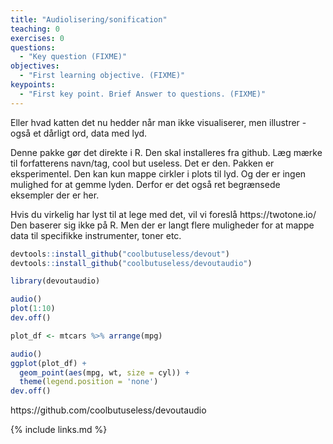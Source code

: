 ```yaml
---
title: "Audiolisering/sonification"
teaching: 0
exercises: 0
questions:
  - "Key question (FIXME)"
objectives:
  - "First learning objective. (FIXME)"
keypoints:
  - "First key point. Brief Answer to questions. (FIXME)"
---
```

Eller hvad katten det nu hedder når man ikke visualiserer, men illustrer - 
også et dårligt ord, data med lyd.

Denne pakke gør det direkte i R. Den skal installeres fra github. Læg mærke 
til forfatterens navn/tag, cool but useless. Det er den. Pakken er eksperimentel.
Den kan kun mappe cirkler i plots til lyd. Og der er ingen mulighed for at gemme
lyden. Derfor er det også ret begrænsede eksempler der er her.

Hvis du virkelig har lyst til at lege med det, vil vi foreslå https://twotone.io/
Den baserer sig ikke på R. Men der er langt flere muligheder for at mappe
data til specifikke instrumenter, toner etc.

```r
devtools::install_github("coolbutuseless/devout")
devtools::install_github("coolbutuseless/devoutaudio")
```
```r
library(devoutaudio)

audio()
plot(1:10)
dev.off()
```
```r
plot_df <- mtcars %>% arrange(mpg)

audio()
ggplot(plot_df) +
  geom_point(aes(mpg, wt, size = cyl)) +
  theme(legend.position = 'none')
dev.off()
```

https://github.com/coolbutuseless/devoutaudio

{% include links.md %}